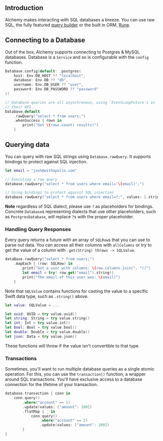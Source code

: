 ## Introduction

Alchemy makes interacting with SQL databases a breeze. You can use raw SQL, the fully featured [query builder](5b_databasequerybuilder.md) or the built in ORM, [Rune](../rune-orm/6a_runebasics.md).

## Connecting to a Database

Out of the box, Alchemy supports connecting to Postgres & MySQL databases. Database is a `Service` and so is configurable with the `config` function.

```swift
Database.config(default: .postgres(
    host: Env.DB_HOST ?? "localhost",
    database: Env.DB ?? "db",
    username: Env.DB_USER ?? "user",
    password: Env.DB_PASSWORD ?? "password"
))

// Database queries are all asynchronous, using `EventLoopFuture`s in
// their API.
Database.default
    .rawQuery("select * from users;")
    .whenSuccess { rows in
        print("Got \(rows.count) results!")
    }
```

## Querying data

You can query with raw SQL strings using `Database.rawQuery`. It supports bindings to protect against SQL injection.

```swift
let email = "josh@withapollo.com"

// Executing a raw query
database.rawQuery("select * from users where email='\(email)';")

// Using bindings to protect against SQL injection
database.rawQuery("select * from users where email=?;", values: [.string(email)])
```

**Note** regardless of SQL dialect, please use `?` as placeholders for bindings. Concrete `Database`s representing dialects that use other placeholders, such as `PostgresDatabase`, will replace `?`s with the proper placeholder.

### Handling Query Responses

Every query returns a future with an array of `SQLRow`s that you can use to parse out data. You can access all their columns with `allColumns` or try to get the value of a column with `.get(String) throws -> SQLValue`.

```swift
dataBase.rawQuery("select * from users;")
    .mapEach { (row: SQLRow) in
        print("Got a user with columns: \(row.columns.join(", "))")
        let email = try! row.get("email").string()
        print("The email of this user was: \(email)")
    }
```

Note that `SQLValue` contains functions for casting the value to a specific Swift data type, such as `.string()` above.

```swift
let value: SQLValue = ...

let uuid: UUID = try value.uuid()
let string: String = try value.string()
let int: Int = try value.int()
let bool: Bool = try value.bool()
let double: Double = try value.double()
let json: Data = try value.json()
```

These functions will throw if the value isn't convertible to that type.

### Transactions

Sometimes, you'll want to run multiple database queries as a single atomic operation. For this, you can use the `transaction()` function; a wrapper around SQL transactions. You'll have exclusive access to a database connection for the lifetime of your transaction.

```swift
database.transaction { conn in
    conn.query()
        .where("account" == 1)
        .update(values: ["amount": 100])
        .flatMap { _ in
            conn.query()
                .where("account" == 2)
                .update(values: ["amount": 200])
        }
}
```
